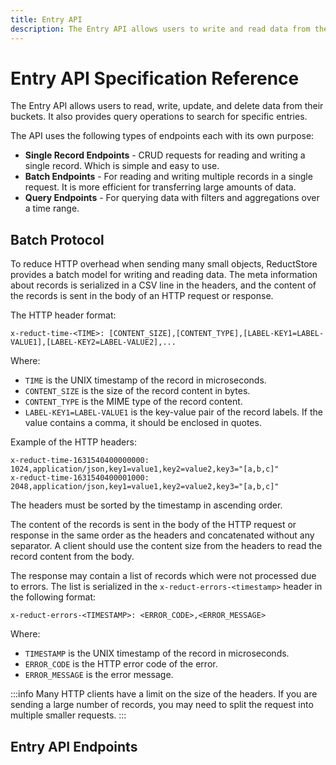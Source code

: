 ```yaml
---
title: Entry API
description: The Entry API allows users to write and read data from their buckets, as well as search for specific entries using query operations.
---
```


<head>
    <link
        rel="canonical"
        href="https://www.reduct.store/docs/http-api/entry-api"
    />
</head>


# Entry API Specification Reference

The Entry API allows users to read, write, update, and delete data from their buckets. It also provides query operations to search for specific entries.


The API uses the following types of endpoints each with its own purpose:

* **Single Record Endpoints** - CRUD requests for reading and writing a single record. Which is simple and easy to use.
* **Batch Endpoints** - For reading and writing multiple records in a single request. It is more efficient for transferring large amounts of data.
* **Query Endpoints** - For querying data with filters and aggregations over a time range.


## Batch Protocol

To reduce HTTP overhead when sending many small objects, ReductStore provides a batch model for writing and reading data. The meta information about records is serialized in a CSV line in the headers, and the content of the records is sent in the body of an HTTP request or response.

The HTTP header format:

```
x-reduct-time-<TIME>: [CONTENT_SIZE],[CONTENT_TYPE],[LABEL-KEY1=LABEL-VALUE1],[LABEL-KEY2=LABEL-VALUE2],...
```

Where:
- `TIME` is the UNIX timestamp of the record in microseconds.
- `CONTENT_SIZE` is the size of the record content in bytes.
- `CONTENT_TYPE` is the MIME type of the record content.
- `LABEL-KEY1=LABEL-VALUE1` is the key-value pair of the record labels. If the value contains a comma, it should be enclosed in quotes.

Example of the HTTP headers:

```
x-reduct-time-1631540400000000: 1024,application/json,key1=value1,key2=value2,key3="[a,b,c]"
x-reduct-time-1631540400001000: 2048,application/json,key1=value1,key2=value2,key3="[a,b,c]"
```

The headers must be sorted by the timestamp in ascending order.

The content of the records is sent in the body of the HTTP request or response in the same order as the headers and concatenated without any separator.
A client should use the content size from the headers to read the record content from the body.


The response may contain a list of records which were not processed due to errors. The list is serialized in the `x-reduct-errors-<timestamp>` header in the following format:

```
x-reduct-errors-<TIMESTAMP>: <ERROR_CODE>,<ERROR_MESSAGE>
```

Where:
- `TIMESTAMP` is the UNIX timestamp of the record in microseconds.
- `ERROR_CODE` is the HTTP error code of the error.
- `ERROR_MESSAGE` is the error message.


:::info
Many HTTP clients have a limit on the size of the headers. If you are sending a large number of records, you may need to split the request into multiple smaller requests.
:::

## Entry API Endpoints


<DocCardList/>